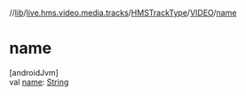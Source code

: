 //[lib](../../../../index)/[live.hms.video.media.tracks](../../index)/[HMSTrackType](../index)/[VIDEO](index)/[name](name)

# name

[androidJvm]\
val [name](name): [String](https://kotlinlang.org/api/latest/jvm/stdlib/kotlin/-string/index.html)
